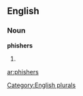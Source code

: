 
==English==

===Noun===
'''phishers'''

# {{plural of|[[phisher]]}}

[[Category:English plurals]]

[[ar:phishers]]